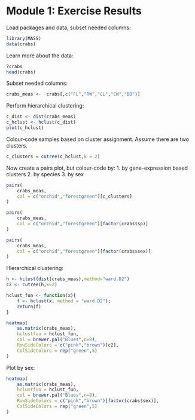 # Module 1: Exercise Results {-}

Load packages and data, subset needed columns:
```r
library(MASS)
data(crabs)
```

Learn more about the data:
```r
?crabs
head(crabs)
```

Subset needed columns:
```r
crabs_meas <-  crabs[,c("FL","RW","CL","CW","BD")]
```

Perform hierarchical clustering:

```r
c_dist <- dist(crabs_meas)
c_hclust <- hclust(c_dist)
plot(c_hclust)
```

Colour-code samples based on cluster assignment. Assume there are two clusters.

```r
c_clusters = cutree(c_hclust,k = 2)
```

Now create a pairs plot, but colour-code by: 
1. by gene-expression based clusters
2. by species
3. by sex

```r
pairs(
    crabs_meas, 
    col = c("orchid","forestgreen")[c_clusters]
)

pairs(
    crabs_meas, 
    col = c("orchid","forestgreen")[factor(crabs$sp)]
)

pairs(
    crabs_meas, 
    col = c("orchid","forestgreen")[factor(crabs$sex)]
)
```

Hierarchical clustering:
```r
h <- hclust(dist(crabs_meas),method="ward.D2")
c2 <- cutree(h,k=2)

hclust_fun <- function(x){
    f <- hclust(x, method = "ward.D2");
    return(f)
}

heatmap(
    as.matrix(crabs_meas),
    hclustfun = hclust_fun,
    col = brewer.pal("Blues",n=8),
    RowSideColors = c("pink","brown")[c2], 
    ColSideColors = rep("green",5)
)
```

Plot by sex:
```r
heatmap(
    as.matrix(crabs_meas),
    hclustfun = hclust_fun,
    col = brewer.pal("Blues",n=8),
    RowSideColors = c("pink","brown")[factor(crabs$sex)], 
    ColSideColors = rep("green",5)
)
```


